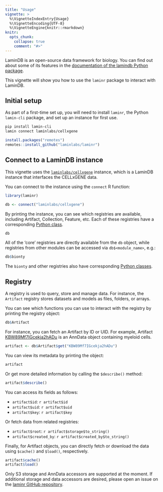 ```yaml
---
title: "Usage"
vignette: >
  %\VignetteIndexEntry{Usage}
  %\VignetteEncoding{UTF-8}
  %\VignetteEngine{knitr::rmarkdown}
knitr:
  opts_chunk: 
    collapse: true
    comment: "#>"
---
```


LaminDB is an open-source data framework for biology. You can find out about some of its features in the [documentation of the lamindb Python package](https://docs.lamin.ai/introduction).

This vignette will show you how to use the `laminr` package to interact with LaminDB.

## Initial setup

As part of a first-time set up, you will need to install `laminr`, the Python `lamin-cli` package, and set up an instance for first use.

```bash
pip install lamin-cli
lamin connect laminlabs/cellxgene
```

```R
install.packages("remotes")
remotes::install_github("laminlabs/laminr")
```

## Connect to a LaminDB instance

This vignette uses the [`laminlabs/cellxgene`](https://lamin.ai/laminlabs/cellxgene) instance, which is a LaminDB instance that interfaces the CELLxGENE data.

You can connect to the instance using the `connect` R function:

```r
library(laminr)

db <- connect("laminlabs/cellxgene")
```

By printing the instance, you can see which registries are available, including Artifact, Collection, Feature, etc. Each of these registries have a corresponding [Python class](https://docs.lamin.ai/lamindb).

```r
db
```

All of the 'core' registries are directly available from the `db` object, while registries from other modules can be accessed via `db$<module_name>`, e.g.:

```r
db$bionty
```

The `bionty` and other registries also have corresponding [Python classes](https://docs.lamin.ai/bionty).

## Registry

A registry is used to query, store and manage data. For instance, the `Artifact` registry stores datasets and models as files, folders, or arrays.

You can see which functions you can use to interact with the registry by printing the registry object:

```r
db$Artifact
```

For instance, you can fetch an Artifact by ID or UID. For example, Artifact [KBW89Mf7IGcekja2hADu](https://lamin.ai/laminlabs/cellxgene/artifact/KBW89Mf7IGcekja2hADu) is an AnnData object containing myeloid cells.

```r
artifact <- db$Artifact$get("KBW89Mf7IGcekja2hADu")
```

You can view its metadata by printing the object:

```r
artifact
```

Or get more detailed information by calling the `$describe()` method:

```r
artifact$describe()
```

You can access its fields as follows:

* `artifact$id`: `r artifact$id`
* `artifact$uid`: `r artifact$uid`
* `artifact$key`: `r artifact$key`

Or fetch data from related registries:

* `artifact$root`: `r artifact$storage$to_string()`
* `artifact$created_by`: `r artifact$created_by$to_string()`

Finally, for Artifact objects, you can directly fetch or download the data using `$cache()` and `$load()`, respectively.

```r
artifact$cache()
artifact$load()
```

:::{.callout-note}
Only S3 storage and AnnData accessors are supported at the moment. If additional storage and data accessors are desired, please open an issue on the [laminr GitHub repository](https://github.com/laminlabs/laminr/issues).
:::
